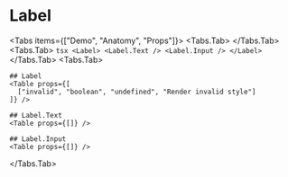 

# Label

<Tabs items={["Demo", "Anatomy", "Props"]}>
  <Tabs.Tab>
    <CodeDemo Demo={LabelDemo} />
  </Tabs.Tab>
  <Tabs.Tab>
    ```tsx
    <Label>
      <Label.Text />
      <Label.Input />
    </Label>
    ```
  </Tabs.Tab>
  <Tabs.Tab>
  
    ## Label
    <Table props={[
      ["invalid", "boolean", "undefined", "Render invalid style"]
    ]} />

    ## Label.Text
    <Table props={[]} />

    ## Label.Input
    <Table props={[]} />

  </Tabs.Tab>
</Tabs>
